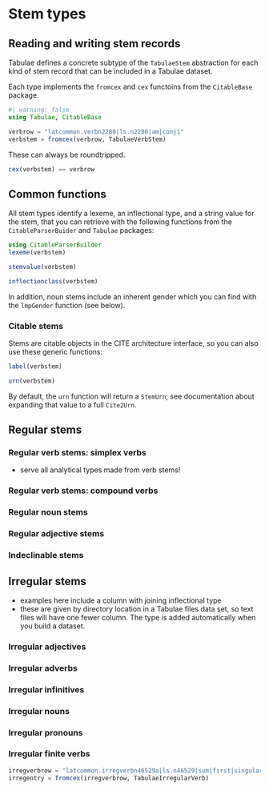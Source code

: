 # Stem types




## Reading and writing stem records


Tabulae defines a concrete subtype of the `TabulaeStem` abstraction for each kind of stem record that can be included in a Tabulae dataset.  

Each type implements the `fromcex` and `cex` functoins from the `CitableBase` package.

```julia
#| warning: false
using Tabulae, CitableBase

verbrow = "latcommon.verbn2280|ls.n2280|am|conj1"
verbstem = fromcex(verbrow, TabulaeVerbStem)
```


These can always be roundtripped.


```julia
cex(verbstem) == verbrow
```


## Common functions

All stem types identify a lexeme, an inflectional type, and a string value for the stem, that you can retrieve with the following functions from the `CitableParserBuider` and `Tabulae` packages:

```julia
using CitableParserBuilder
lexeme(verbstem)
```


```julia
stemvalue(verbstem)
```

```julia
inflectionclass(verbstem)
```




In addition, noun stems include an inherent gender which you can find with the `lmpGender` function (see below).



### Citable stems

Stems are citable objects in the CITE architecture interface, so you can also use these generic functions:


```julia
label(verbstem)
```


```julia
urn(verbstem)
```

:::{.callout-note}
By default, the `urn` function will return a `StemUrn`; see documentation about expanding that value to a full `Cite2Urn`.
:::




## Regular stems

### Regular verb stems: simplex verbs

- serve all analytical types made from verb stems!

### Regular verb stems: compound verbs
### Regular noun stems
### Regular adjective stems
### Indeclinable stems


## Irregular stems
:::{.callout-note title="Delimited formats and Tabulae data sets"} 

- examples here include a column with joining inflectional type
- these are given by directory location in a Tabulae files data set, so text files will have one fewer column. The type is added automatically when you build a dataset.

:::

### Irregular adjectives
### Irregular adverbs
### Irregular infinitives
### Irregular nouns
### Irregular pronouns
### Irregular finite verbs

```julia
irregverbrow = "latcommon.irregverbn46529a|ls.n46529|sum|first|singular|present|indicative|active|irregularverb"
irregentry = fromcex(irregverbrow, TabulaeIrregularVerb)
```
